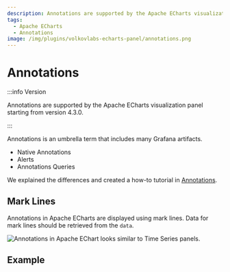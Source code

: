 ```yaml
---
description: Annotations are supported by the Apache ECharts visualization panel starting from version 4.3.0.
tags:
  - Apache ECharts
  - Annotations
image: /img/plugins/volkovlabs-echarts-panel/annotations.png
---
```



# Annotations

:::info Version

Annotations are supported by the Apache ECharts visualization panel starting from version 4.3.0.

:::

Annotations is an umbrella term that includes many Grafana artifacts.

- Native Annotations
- Alerts
- Annotations Queries

We explained the differences and created a how-to tutorial in [Annotations](/grafana/annotations).

## Mark Lines

Annotations in Apache ECharts are displayed using mark lines. Data for mark lines should be retrieved from the `data`.

<Image
  title="Annotations in Apache EChart looks similar to Time Series panels."
  src="/img/plugins/volkovlabs-echarts-panel/annotations.png"
/>

## Example

<Code
  url="https://github.com/VolkovLabs/volkovlabs.io/blob/main/docs/volkovlabs-echarts-panel/annotations.js"
  language="js"
/>
